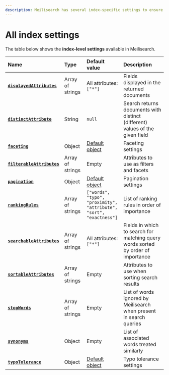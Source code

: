 ```yaml
---
description: Meilisearch has several index-specific settings to ensure maximum relevancy with many different datasets and use-cases.
---
```


# All index settings

The table below shows the **index-level settings** available in Meilisearch.

| Name                                                                           | Type             | Default value                                                                                    | Description                                                                      |
| :----------------------------------------------------------------------------- | :--------------- | :----------------------------------------------------------------------------------------------- | :------------------------------------------------------------------------------- |
| **[`displayedAttributes`](/reference/api/settings#displayed-attributes)**   | Array of strings | All attributes: `["*"]`                                                                          | Fields displayed in the returned documents                                       |
| **[`distinctAttribute`](/reference/api/settings#distinct-attribute)**       | String           | `null`                                                                                           | Search returns documents with distinct (different) values of the given field     |
| **[`faceting`](/reference/api/settings#faceting)**                          | Object           | [Default object](/reference/api/settings#faceting-object)                                     | Faceting settings                                                                |
| **[`filterableAttributes`](/reference/api/settings#filterable-attributes)** | Array of strings | Empty                                                                                            | Attributes to use as filters and facets                                          |
| **[`pagination`](/reference/api/settings#pagination)**                      | Object           | [Default object](/reference/api/settings#pagination-object)                                   | Pagination settings                                                              |
| **[`rankingRules`](/reference/api/settings#ranking-rules)**                 | Array of strings | `["words",`<br />`"typo",`<br />`"proximity",`<br />`"attribute",`<br />`"sort",`<br />`"exactness"]` | List of ranking rules in order of importance                                     |
| **[`searchableAttributes`](/reference/api/settings#searchable-attributes)** | Array of strings | All attributes: `["*"]`                                                                          | Fields in which to search for matching query words sorted by order of importance |
| **[`sortableAttributes`](/reference/api/settings#sortable-attributes)**     | Array of strings | Empty                                                                                            | Attributes to use when sorting search results                                    |
| **[`stopWords`](/reference/api/settings#stop-words)**                       | Array of strings | Empty                                                                                            | List of words ignored by Meilisearch when present in search queries              |
| **[`synonyms`](/reference/api/settings#synonyms)**                          | Object           | Empty                                                                                            | List of associated words treated similarly                                       |
| **[`typoTolerance`](/reference/api/settings#typo-tolerance)**               | Object           | [Default object](/reference/api/settings#typo-tolerance-object)                               | Typo tolerance settings                                                          |
